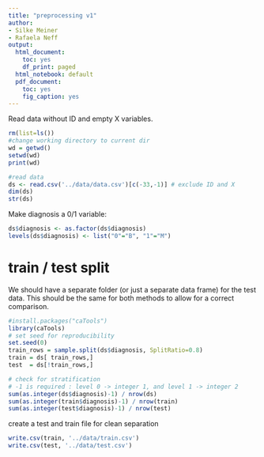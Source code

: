 ```yaml
---
title: "preprocessing v1"
author:
- Silke Meiner
- Rafaela Neff
output:
  html_document:
    toc: yes
    df_print: paged
  html_notebook: default
  pdf_document:
    toc: yes
    fig_caption: yes
---
```

Read data without ID and empty X variables.
```r
rm(list=ls())
#change working directory to current dir
wd = getwd()
setwd(wd)
print(wd)

#read data
ds <- read.csv('../data/data.csv')[c(-33,-1)] # exclude ID and X
dim(ds)
str(ds)
```
Make diagnosis a 0/1 variable:
```r
ds$diagnosis <- as.factor(ds$diagnosis)
levels(ds$diagnosis) <- list("0"="B", "1"="M")
```

# train / test split
We should have a separate folder (or just a separate data frame) for the test data. This should be the same for both methods to allow for a correct comparison.

```r
#install.packages("caTools")
library(caTools)
# set seed for reproducibility
set.seed(0)
train_rows = sample.split(ds$diagnosis, SplitRatio=0.8)
train = ds[ train_rows,]
test  = ds[!train_rows,]

# check for stratification 
# -1 is required : level 0 -> integer 1, and level 1 -> integer 2
sum(as.integer(ds$diagnosis)-1) / nrow(ds)
sum(as.integer(train$diagnosis)-1) / nrow(train)
sum(as.integer(test$diagnosis)-1) / nrow(test)
```
create a test and train file for clean separation
```r
write.csv(train, '../data/train.csv')
write.csv(test, '../data/test.csv')
```